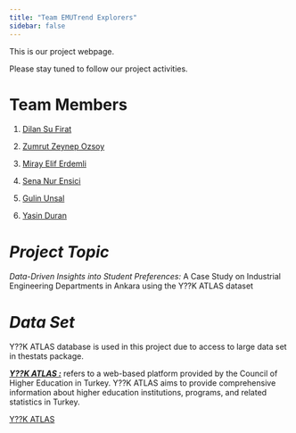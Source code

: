```yaml
---
title: "Team EMUTrend Explorers"
sidebar: false 
---
```


This is our project webpage.

Please stay tuned to follow our project activities.

# Team Members

1.  [Dilan Su Firat](https://github.com/sufirat)

2.  [Zumrut Zeynep Ozsoy](https://github.com/zzeynepo)

3.  [Miray Elif Erdemli](https://github.com/MirayElifErdemli)

4.  [Sena Nur Ensici](https://github.com/ensici)

5.  [Gulin Unsal](https://github.com/gulinunsal)

6.  [Yasin Duran](https://github.com/Yasinduran2200469822)

# *Project Topic*

*Data-Driven Insights into Student Preferences:* A Case Study on Industrial Engineering Departments in Ankara using the Y??K ATLAS dataset

# *Data Set*

Y??K ATLAS database is used in this project due to access to large data set in thestats package.

[***Y??K ATLAS :***]{.underline} refers to a web-based platform provided by the Council of Higher Education in Turkey. Y??K ATLAS aims to provide comprehensive information about higher education institutions, programs, and related statistics in Turkey.

[Y??K ATLAS](https://yokatlas.yok.gov.tr/)
